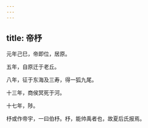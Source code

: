 ```yaml
---
---
---
```

title: 帝杼
---



元年己巳，帝即位，居原。

五年，自原迁于老丘。

八年，征于东海及三寿，得一狐九尾。

十三年，商侯冥死于河。

十七年，陟。

杼或作帝宇，一曰伯杼。杼，能帅禹者也，故夏后氏报焉。